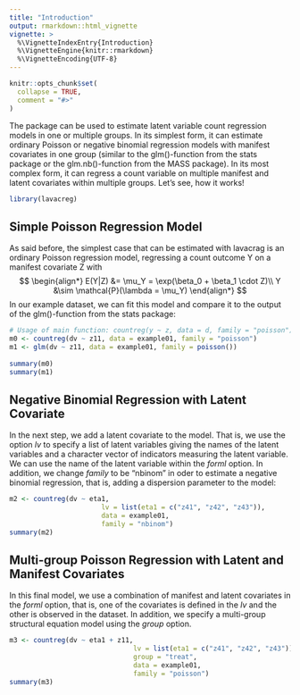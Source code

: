---
title: "Introduction"
output: rmarkdown::html_vignette
vignette: >
  %\VignetteIndexEntry{Introduction}
  %\VignetteEngine{knitr::rmarkdown}
  %\VignetteEncoding{UTF-8}
---

```{r, include = FALSE}
knitr::opts_chunk$set(
  collapse = TRUE,
  comment = "#>"
)
```


The package can be used to estimate latent variable count regression models in one or multiple groups. In its simplest form, it can estimate ordinary Poisson or negative binomial regression models with manifest covariates in one group (similar to the glm()-function from the stats package or the glm.nb()-function from the MASS package). In its most complex form, it can regress a count variable on multiple manifest and latent covariates within multiple groups. Let's see, how it works!
```{r setup}
library(lavacreg)
```

## Simple Poisson Regression Model
As said before, the simplest case that can be estimated with lavacrag is an ordinary Poisson regression model, regressing a count outcome Y on a manifest covariate Z with
$$
\begin{align*}
E(Y|Z) &= \mu_Y = \exp(\beta_0 + \beta_1 \cdot Z)\\
Y &\sim \mathcal{P}(\lambda = \mu_Y)
\end{align*}
$$
In our example dataset, we can fit this model and compare it to the output of the glm()-function from the stats package:
```{r}
# Usage of main function: countreg(y ~ z, data = d, family = "poisson")
m0 <- countreg(dv ~ z11, data = example01, family = "poisson")
m1 <- glm(dv ~ z11, data = example01, family = poisson())
				
summary(m0)
summary(m1)
```


## Negative Binomial Regression with Latent Covariate

In the next step, we add a latent covariate to the model. That is, we use the option *lv* to specify a list of latent variables giving the names of the latent variables and a character vector of indicators measuring the latent variable. We can use the name of the latent variable within the *forml* option. In addition, we change *family* to be "nbinom" in oder to estimate a negative binomial regression, that is, adding a dispersion parameter to the model:
```{r}
m2 <- countreg(dv ~ eta1, 
				       lv = list(eta1 = c("z41", "z42", "z43")), 
				       data = example01, 
				       family = "nbinom")
summary(m2)
```

## Multi-group Poisson Regression with Latent and Manifest Covariates
In this final model, we use a combination of manifest and latent covariates in the *forml* option, that is, one of the covariates is defined in the *lv* and the other is observed in the dataset. In addition, we specify a multi-group structural equation model using the *group* option.

```{r}
m3 <- countreg(dv ~ eta1 + z11, 
				               lv = list(eta1 = c("z41", "z42", "z43")), 
				               group = "treat",
				               data = example01, 
				               family = "poisson")
summary(m3)
```

